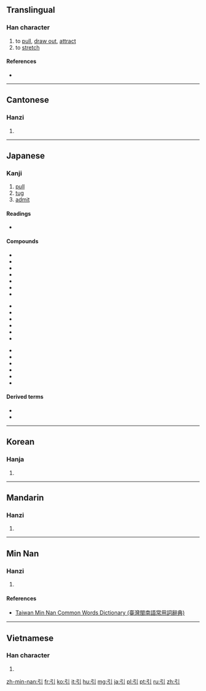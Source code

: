 ==Translingual==

===Han character===
{{Han char|rn=57|rad=弓|as=01|sn=4|four=1220<sub>0</sub>|canj=弓中 (NL)|ids=⿰[[弓]][[丨]]}}

# to [[pull]], [[draw out]], [[attract]]
# to [[stretch]]

====References====
* {{Han ref|kx=0356.080|dkj=09699|dj=0672.010|hdz=20988.050|uh=5F15|ud=24341|bh=A4DE|bd=42206}}

----

==Cantonese==

===Hanzi===
{{yue-hanzi|jyut=[[jan5]]|y=yan5}}

# {{defn|lang=yue|sort=弓01}}

----

==Japanese==

===Kanji===
{{ja-kanji|grade=2|rs=弓01}}

# [[pull]]
# [[tug]]
# [[admit]]

====Readings====
* {{ja-readings
|goon=[[いん]] (in)
|kanon=[[いん]] (in)
|kun=[[ひく]] (hiku)}}

====Compounds====
{{top3}}
*{{l|ja|sc=Jpan|引見|tr=いんけん, inken}}
*{{l|ja|sc=Jpan|引水|tr=いんすい, insui}}
*{{l|ja|sc=Jpan|引責|tr=いんせき, inseki}}
*{{l|ja|sc=Jpan|引導|tr=いんどう, indō}}
*{{l|ja|sc=Jpan|引退|tr=いんたい, intai}}
*{{l|ja|sc=Jpan|引用|tr=いんよう, in'yō}}
*{{l|ja|sc=Jpan|引力|tr=いんりょく, inryoku}}
{{mid3}}
*{{l|ja|sc=Jpan|延引|tr=えんいん, en'in}}
*{{l|ja|sc=Jpan|我田引水|tr=がでんいんすい, gaden'insui}}
*{{l|ja|sc=Jpan|吸引|tr=きゅういん, kyūin}}
*{{l|ja|sc=Jpan|牽引|tr=けんいん, ken'in}}
*{{l|ja|sc=Jpan|拘引|tr=こういん, kōin}}
*{{l|ja|sc=Jpan|勾引|tr=こういん, kōin}}
{{mid3}}
*{{l|ja|sc=Jpan|強引|tr=ごういん, gōin}}
*{{l|ja|sc=Jpan|索引|tr=さくいん, sakuin}}
*{{l|ja|sc=Jpan|承引|tr=しょういん, shōin}}
*{{l|ja|sc=Jpan|導引|tr=どういん, dōin}}
*{{l|ja|sc=Jpan|誘引|tr=ゆういん, yūin}}
*{{l|ja|sc=Jpan|割引|tr=わりびき, waribiki}}
{{bottom}}

====Derived terms====
* {{l|ja|引く|tr=[[ひく]], hiku}}
* {{l|ja|引っ掻く|tr=[[ひっかく]], hikkaku}}

----

==Korean==

===Hanja===
{{ko-hanja|hangeul=인|eumhun=끌|rv=in|mr=in|y=in}}

# {{defn|lang=ko|sort=弓01}}

----

==Mandarin==

===Hanzi===
{{cmn-hanzi|pin=[[yǐn]] ([[yin3]])|wg=yin<sup>3</sup>}}

# {{defn|lang=cmn|sort=弓01}}

----

==Min Nan==

===Hanzi===
{{nan-hanzi|poj=|tlpa=[[ín]] (in<sup>2</sup>)}}

# {{defn|lang=nan|sort=弓01}}

====References====
*[http://twblg.dict.edu.tw/holodict_new/result_detail.jsp?n_no=800&curpage=1&sample=%E5%BC%95&radiobutton=1&querytarget=1&limit=20&pagenum=1&rowcount=19 Taiwan Min Nan Common Words Dictionary (臺灣閩南語常用詞辭典)]

----

==Vietnamese==

===Han character===
{{vi-hantu|[[dẫn]], [[dợn]], [[giỡn]], [[dận]], [[giận]]|rs=弓01}}

# {{defn|lang=vi|sort=弓01}}

[[zh-min-nan:引]]
[[fr:引]]
[[ko:引]]
[[it:引]]
[[hu:引]]
[[mg:引]]
[[ja:引]]
[[pl:引]]
[[pt:引]]
[[ru:引]]
[[zh:引]]